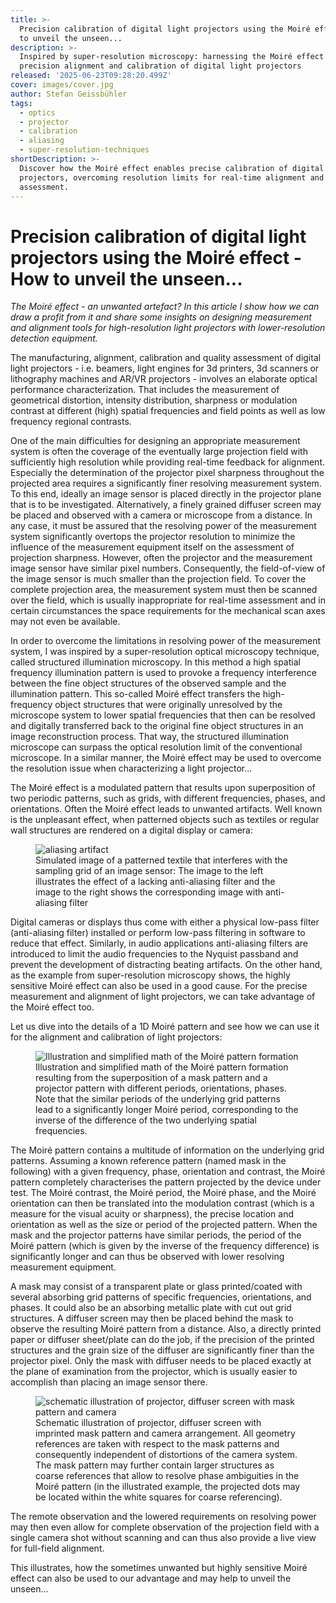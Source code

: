 ```yaml
---
title: >-
  Precision calibration of digital light projectors using the Moiré effect - How
  to unveil the unseen...
description: >-
  Inspired by super-resolution microscopy: harnessing the Moiré effect for
  precision alignment and calibration of digital light projectors
released: '2025-06-23T09:28:20.499Z'
cover: images/cover.jpg
author: Stefan Geissbühler
tags:
  - optics
  - projector
  - calibration
  - aliasing
  - super-resolution-techniques
shortDescription: >-
  Discover how the Moiré effect enables precise calibration of digital light
  projectors, overcoming resolution limits for real-time alignment and quality
  assessment.
---
```


# Precision calibration of digital light projectors using the Moiré effect - How to unveil the unseen...

_The Moiré effect - an unwanted artefact? In this article I show how we can draw a profit from it and share some insights on designing measurement and alignment tools for high-resolution light projectors with lower-resolution detection equipment._

The manufacturing, alignment, calibration and quality assessment of digital light projectors - i.e. beamers, light engines for 3d printers, 3d scanners or lithography machines and AR/VR projectors - involves an elaborate optical performance characterization. 
That includes the measurement of geometrical distortion, intensity distribution, sharpness or modulation contrast at different (high) spatial frequencies and field points as well as low frequency regional contrasts. 

One of the main difficulties for designing an appropriate measurement system is often the coverage of the eventually large projection field with sufficiently high resolution while providing real-time feedback for alignment. 
Especially the determination of the projector pixel sharpness throughout the projected area requires a significantly finer resolving measurement system. 
To this end, ideally an image sensor is placed directly in the projector plane that is to be investigated. 
Alternatively, a finely grained diffuser screen may be placed and observed with a camera or microscope from a distance. 
In any case, it must be assured that the resolving power of the measurement system significantly overtops the projector resolution to minimize the influence of the measurement equipment itself on the assessment of projection sharpness. 
However, often the projector and the measurement image sensor have similar pixel numbers. 
Consequently, the field-of-view of the image sensor is much smaller than the projection field. 
To cover the complete projection area, the measurement system must then be scanned over the field, which is usually inappropriate for real-time assessment and in certain circumstances the space requirements for the mechanical scan axes may not even be available.

In order to overcome the limitations in resolving power of the measurement system, I was inspired by a super-resolution optical microscopy technique, called structured illumination microscopy. 
In this method a high spatial frequency illumination pattern is used to provoke a frequency interference between the fine object structures of the observed sample and the illumination pattern. 
This so-called Moiré effect transfers the high-frequency object structures that were originally unresolved by the microscope system to lower spatial frequencies that then can be resolved and digitally transferred back to the original fine object structures in an image reconstruction process. 
That way, the structured illumination microscope can surpass the optical resolution limit of the conventional microscope. 
In a similar manner, the Moiré effect may be used to overcome the resolution issue when characterizing a light projector...

The Moiré effect is a modulated pattern that results upon superposition of two periodic patterns, such as grids, with different frequencies, phases, and orientations. 
Often the Moiré effect leads to unwanted artifacts. 
Well known is the unpleasant effect, when patterned objects such as textiles or regular wall structures are rendered on a digital display or camera:

<figure>
<img src={aliasingArtifact.src}
         alt="aliasing artifact" />
<figcaption>
  Simulated image of a patterned textile that interferes with the sampling grid of an image sensor: The image to the left illustrates the effect of a lacking anti-aliasing filter and the image to the right shows the corresponding image with anti-aliasing filter
</figcaption>
</figure>

Digital cameras or displays thus come with either a physical low-pass filter (anti-aliasing filter) installed or perform low-pass filtering in software to reduce that effect. 
Similarly, in audio applications anti-aliasing filters are introduced to limit the audio frequencies to the Nyquist passband and prevent the development of distracting beating artifacts. 
On the other hand, as the example from super-resolution microscopy shows, the highly sensitive Moiré effect can also be used in a good cause. 
For the precise measurement and alignment of light projectors, we can take advantage of the Moiré effect too. 

Let us dive into the details of a 1D Moiré pattern and see how we can use it for the alignment and calibration of light projectors:

<figure>
<img src={moireePatternFormation.src}
         alt="Illustration and simplified math of the Moiré pattern formation" />
<figcaption>Illustration and simplified math of the Moiré pattern formation resulting from the superposition of a mask pattern and a projector pattern with different periods, orientations, phases. Note that the similar periods of the underlying grid patterns lead to a significantly longer Moiré period, corresponding to the inverse of the difference of the two underlying spatial frequencies.</figcaption>
</figure>

The Moiré pattern contains a multitude of information on the underlying grid patterns. 
Assuming a known reference pattern (named mask in the following) with a given frequency, phase, orientation and contrast, the Moiré pattern completely characterises the pattern projected by the device under test. 
The Moiré contrast, the Moiré period, the Moiré phase, and the Moiré orientation can then be translated into the modulation contrast (which is a measure for the visual acuity or sharpness), the precise location and orientation as well as the size or period of the projected pattern. 
When the mask and the projector patterns have similar periods, the period of the Moiré pattern (which is given by the inverse of the frequency difference) is significantly longer and can thus be observed with lower resolving measurement equipment. 

A mask may consist of a transparent plate or glass printed/coated with several absorbing grid patterns of specific frequencies, orientations, and phases. 
It could also be an absorbing metallic plate with cut out grid structures. 
A diffuser screen may then be placed behind the mask to observe the resulting Moiré pattern from a distance. 
Also, a directly printed paper or diffuser sheet/plate can do the job, if the precision of the printed structures and the grain size of the diffuser are significantly finer than the projector pixel. 
Only the mask with diffuser needs to be placed exactly at the plane of examination from the projector, which is usually easier to accomplish than placing an image sensor there. 

<figure>
<img src={projector.src}
         alt="schematic illustration of projector, diffuser screen with mask pattern and camera" />
<figcaption>Schematic illustration of projector, diffuser screen with imprinted mask pattern and camera arrangement. All geometry references are taken with respect to the mask patterns and consequently independent of distortions of the camera system. The mask pattern may further contain larger structures as coarse references that allow to resolve phase ambiguities in the Moiré pattern (in the illustrated example, the projected dots may be located within the white squares for coarse referencing).</figcaption>
</figure>

The remote observation and the lowered requirements on resolving power may then even allow for complete observation of the projection field with a single camera shot without scanning and can thus also provide a live view for full-field alignment. 

This illustrates, how the sometimes unwanted but highly sensitive Moiré effect can also be used to our advantage and may help to unveil the unseen…
